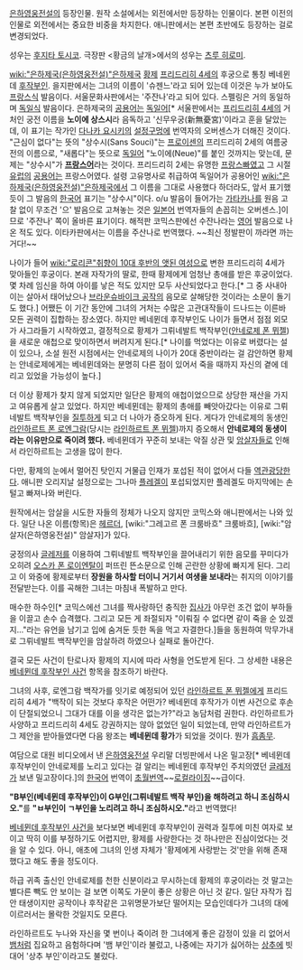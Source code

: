 [[은하영웅전설]]의 등장인물. 원작 소설에서는 외전에서만 등장하는 인물이다. 본편 이전의 인물로 외전에서는 중요한 비중을 차지한다. 애니판에서는 본편 초반에도 등장하는 걸로 변경되었다.

성우는 [[후지타 토시코]]. 극장판 <황금의 날개>에서의 성우는 [[츠루 히로미]].

[[wiki:"은하제국(은하영웅전설)"은하제국]] [[황제]] [[프리드리히 4세]]의 후궁으로 통칭 베네뮌데 [[후작]]부인. 을지판에서는 그녀의 이름이 '슈젠느'라고 되어 있는데 이것은 누가 보아도 [[프랑스]]식 발음이다. 서울문화사판에서는 '주잔나'라고 되어 있다. 스펠링은 거의 동일하며 [[독일]]식 발음이다. 은하제국의 [[공용어]]는 [[독일어]][* 서울판에서는 [[프리드리히 4세]]의 거처인 궁전 이름을 '''노이에 상스시'''라 음독하고 '신무우궁(新無憂宮)'이라고 훈을 달았는데, 이 표기는 작가인 [[다나카 요시키]]의 [[설정구멍]]에 번역자의 오버센스가 더해진 것이다. "근심이 없다"는 뜻의 "상수시(Sans Souci)"는 [[프로이센]]의 프리드리히 2세의 여름궁전의 이름으로, "새롭다"는 뜻으로 [[독일어]] "노이에(Neue)"를 붙인 것까지는 맞는데, 문제는 "상수시"가 '''[[프랑스어]]'''라는 것이다. 프리드리히 2세는 유명한 [[프랑스]][[빠]]였고 그 시절 [[유럽]]의 [[공용어]]는 프랑스어였다. 설령 고유명사로 취급하여 독일어가 공용어인 [[wiki:"은하제국(은하영웅전설)"은하제국]]에서 그 이름을 그대로 사용했다 하더라도, 앞서 표기했듯이 그 발음의 [[한국어]] 표기는 "상수시"이다. o/u 발음이 들어가는 [[가타카나]]를 원음 고찰 없이 무조건 '으' 발음으로 고쳐놓는 것은 [[일본어]] 번역자들의 손꼽히는 오버센스.]이므로 '주잔나' 쪽이 올바른 표기이다. 해적판 코믹스판에선 수잔나라는 [[영어]] 발음으로 나온 적도 있다. 이타카판에서는 이름을 주산나로 번역했다. ~~최신 정발판이 까라면 까는 거다!~~

나이가 들어 [[wiki:"로리콘"취향이 10대 후반의 앳된 여성]]으로 변한 프리드리히 4세가 맞아들인 후궁이다. 본래 자작가의 딸로, 한때 황제에게 엄청난 총애를 받은 후궁이었다. 몇 차례 임신을 하여 아이를 낳은 적도 있지만 모두 사산되었다고 한다.[* 그 중 사내아이는 살아서 태어났으나 [[브라운슈바이크 공작]]의 음모로 살해당한 것이라는 소문이 돌기도 했다.] 어쨌든 이 기간 동안에 그녀의 거처는 수많은 고관대작들이 드나드는 이른바 모든 권력이 집합하는 장소였다. 하지만 베네뮌데 후작부인도 나이가 들면서 점점 외모가 사그라들기 시작하였고, 결정적으로 황제가 그뤼네발트 백작부인([[안네로제 폰 뮈젤]])을 새로운 애첩으로 맞이하면서 버려지게 된다.[* 나이를 먹었다는 이유로 버렸다는 설이 있으나, 소설 원전 시점에서는 안네로제의 나이가 20대 중반이라는 걸 감안하면 황제는 안네로제에게는 베네뮌데와는 분명히 다른 점이 있어서 죽을 때까지 자신의 곁에 데리고 있었을 가능성이 높다.]

더 이상 황제가 찾지 않게 되었지만 일단은 황제의 애첩이었으므로 상당한 재산을 가지고 여유롭게 살고 있었다. 하지만 베네뮌데는 황제의 총애를 빼앗아갔다는 이유로 그뤼네발트 백작부인을 [[질투]]하게 되고 더 나아가 증오하게 된다. 게다가 안네로제의 동생인 [[라인하르트 폰 로엔그람]](당시는 [[라인하르트 폰 뮈젤]])까지 증오해서 '''안네로제의 동생이라는 이유만으로 죽이려 했다.''' 베네뮌데가 꾸준히 보내는 악질 상관 및 [[암살자]]들로 인해서 라인하르트는 고생을 많이 한다.

다만, 황제의 눈에서 멀어진 탓인지 거물급 인재가 포섭된 적이 없어서 다들 [[역관광]]당한다. 애니판 오리지날 설정으로는 그나마 [[플레겔]]이 포섭되었지만 플레겔도 마지막에는 손 털고 빠져나와 버린다.

원작에서는 암살을 시도한 자들의 정체가 나오지 않지만 코믹스와 애니판에서는 나와 있다. 일단 나온 이름(항목)은 [[헤르더]], [wiki:"그레고르 폰 크룸바흐" 크룸바흐], [wiki:"암살자(은하영웅전설)" 암살자]가 있다.

궁정의사 [[글레저]]를 이용하여 그뤼네발트 백작부인을 끌어내리기 위한 음모를 꾸미다가 오히려 [[오스카 폰 로이엔탈]]이 퍼뜨린 뜬소문으로 인해 곤란한 상황에 빠지게 된다. 그리고 이 와중에 황제로부터 '''장원을 하사할 터이니 거기서 여생을 보내라'''는 취지의 이야기를 전달받는다. 이를 곡해한 그녀는 마침내 폭발하고 만다.

매수한 하수인[* 코믹스에선 그녀를 짝사랑하던 충직한 [[집사]]가 아무런 조건 없이 부하들을 이끌고 손수 습격했다. 그리고 모든 게 좌절되자 "이뤄질 수 없다면 같이 죽을 순 있겠지..."라는 유언을 남기고 입에 숨겨둔 듯한 독을 먹고 자결한다.]들을 동원하여 막무가내로 그뤼네발트 백작부인을 암살하려 하였으나 실패로 돌아간다.

결국 모든 사건이 탄로나자 황제의 지시에 따라 사형을 언도받게 된다. 그 상세한 내용은 [[베네뮌데 후작부인 사건]] 항목을 참조하기 바란다.

그녀의 사후, 로엔그람 백작가를 잇기로 예정되어 있던 [[라인하르트 폰 뮈젤]]에게 프리드리히 4세가 "백작이 되는 것보다 후작은 어떤가? 베네뮌데 후작가가 이번 사건으로 후손이 단절되었으니 그대가 대를 이을 생각은 없는가?"라고 농담처럼 권한다. 라인하르트가 사양하고 프리드리히 4세도 강권하지는 않아 없었던 일이 되었는데, 만약 라인하르트가 그 제안을 받아들였다면 다음 왕조는 '''베네뮌데 황가'''가 되었을 것이다. 뭔가 [[흠좀무]].

여담으로 대원 비디오에서 낸 [[은하영웅전설]] 우리말 더빙판에서 나온 밀고장[* 베네뮌데 후작부인이 안네로제를 노리고 있다는 걸 알리는 베네뮌데 후작부인 주치의였던 [[글레저]]가 보낸 밀고장이다.]의 [[한국어]] 번역이 [[초월번역]]~~[[로컬라이징]]~~급이다.

'''"B부인(베네뮌데 후작부인)이 G부인(그뤼네발트 백작 부인)을 해하려고 하니 조심하시오."'''를 '''"ㅂ부인이 ㄱ부인을 노리려고 하니 조심하시오."'''라고 번역했다! 

[[베네뮌데 후작부인 사건]]을 보다보면 베네뮌데 후작부인이 권력과 질투에 미친 여자로 보이고 딱히 이를 부정하기도 어렵지만, 황제를 사랑한다는 것 하나만은 진심이었다는 것을 알 수 있다. 아니, 애초에 그녀의 인생 자체가 '황제에게 사랑받는 것'만을 위해 존재했다고 해도 좋을 정도이다.

하급 귀족 출신인 안네로제를 천한 신분이라고 무시하는데 황제의 후궁이라는 것 말고는 별다른 빽도 안 보이는 걸 보면 이쪽도 가문이 좋은 상황은 아닌 것 같다. 일단 자작가 집안 태생이지만 공작이나 후작같은 고위명문가보단 떨어지는 모습인데다가 그녀의 대에 이르러서는 몰락한 것일지도 모른다.

라인하르트도 누나와 자신을 몇 번이나 죽이려 한 그녀에게 좋은 감정이 있을 리 없어서 [[뱀]]처럼 집요하고 음험하다며 '뱀 부인'이라 불렀고, 나중에는 자기가 싫어하는 [[상추]]에 빗대어 '상추 부인'이라고도 불렀다.

